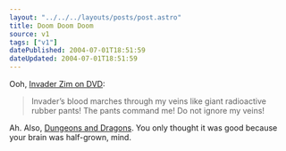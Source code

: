 ```yaml
---
layout: "../../../layouts/posts/post.astro"
title: Doom Doom Doom
source: v1
tags: ["v1"]
datePublished: 2004-07-01T18:51:59
dateUpdated: 2004-07-01T18:51:59
---
```


Ooh, [Invader Zim on DVD][1]:

> Invader&#8217;s blood marches through my veins like giant radioactive rubber pants! The pants command me! Do not ignore my veins!

Ah. Also, [Dungeons and Dragons][2]. You only thought it was good because your brain was half-grown, mind.

[1]: http://www.amazon.com/exec/obidos/tg/detail/-/B0001LJBTE/ohsky07 "Amazon.com: Invader ZIM- Doom Doom Doom (Vol. 1)"
[2]: http://www.amazon.co.uk/exec/obidos/ASIN/B00013YQMO/ohsky "Amazon.co.uk: Dungeons And Dragons - Vol. 1"
